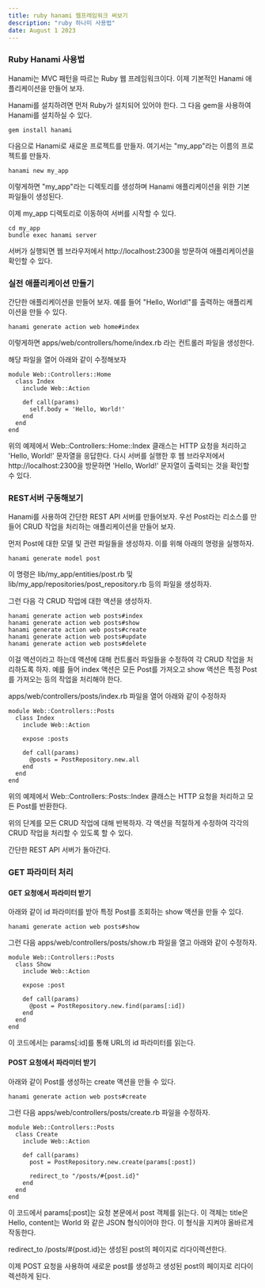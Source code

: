 ```yaml
---
title: ruby hanami 웹프레임워크 써보기
description: "ruby 하나미 사용법"
date: August 1 2023
---
```

### Ruby Hanami 사용법

Hanami는 MVC 패턴을 따르는 Ruby 웹 프레임워크이다. 
이제 기본적인 Hanami 애플리케이션을 만들어 보자.

Hanami를 설치하려면 먼저 Ruby가 설치되어 있어야 한다. 
그 다음 gem을 사용하여 Hanami를 설치하실 수 있다.

```
gem install hanami
```
다음으로 Hanami로 새로운 프로젝트를 만들자. 
여기서는 "my_app"라는 이름의 프로젝트를 만들자.

```
hanami new my_app
```
이렇게하면 "my_app"라는 디렉토리를 생성하며 Hanami 애플리케이션을 위한 기본 파일들이 생성된다.

이제 my_app 디렉토리로 이동하여 서버를 시작할 수 있다.

```
cd my_app
bundle exec hanami server
```

서버가 실행되면 웹 브라우저에서 http://localhost:2300을 방문하여 애플리케이션을 확인할 수 있다.

### 실전 애플리케이션 만들기
간단한 애플리케이션을 만들어 보자. 
예를 들어 "Hello, World!"를 출력하는 애플리케이션을 만들 수 있다.

```
hanami generate action web home#index
```

이렇게하면 apps/web/controllers/home/index.rb 라는 컨트롤러 파일을 생성한다. 

해당 파일을 열어 아래와 같이 수정해보자
```
module Web::Controllers::Home
  class Index
    include Web::Action

    def call(params)
      self.body = 'Hello, World!'
    end
  end
end
```
위의 예제에서 Web::Controllers::Home::Index 클래스는 HTTP 요청을 처리하고 'Hello, World!' 문자열을 응답한다.
다시 서버를 실행한 후 웹 브라우저에서 http://localhost:2300을 방문하면 'Hello, World!' 문자열이 출력되는 것을 확인할 수 있다.

### REST서버 구동해보기

Hanami를 사용하여 간단한 REST API 서버를 만들어보자. 
우선 Post라는 리소스를 만들어 CRUD 작업을 처리하는 애플리케이션을 만들어 보자.

먼저 Post에 대한 모델 및 관련 파일들을 생성하자. 
이를 위해 아래의 명령을 실행하자.

```
hanami generate model post
```
이 명령은 lib/my_app/entities/post.rb 및 lib/my_app/repositories/post_repository.rb 등의 파일을 생성하자.

그런 다음 각 CRUD 작업에 대한 액션을 생성하자. 
```
hanami generate action web posts#index
hanami generate action web posts#show
hanami generate action web posts#create
hanami generate action web posts#update
hanami generate action web posts#delete
```

이걸 액션이라고 하는데 액션에 대해 컨트롤러 파일들을 수정하여 각 CRUD 작업을 처리하도록 하자. 
예를 들어 index 액션은 모든 Post를 가져오고 show 액션은 특정 Post를 가져오는 등의 작업을 처리해야 한다.

apps/web/controllers/posts/index.rb 파일을 열어 아래와 같이 수정하자

```
module Web::Controllers::Posts
  class Index
    include Web::Action

    expose :posts

    def call(params)
      @posts = PostRepository.new.all
    end
  end
end
```
위의 예제에서 Web::Controllers::Posts::Index 클래스는 HTTP 요청을 처리하고 모든 Post를 반환한다.

위의 단계를 모든 CRUD 작업에 대해 반복하자. 각 액션을 적절하게 수정하여 각각의 CRUD 작업을 처리할 수 있도록 할 수 있다.

간단한 REST API 서버가 돌아간다.

### GET 파라미터 처리

#### GET 요청에서 파라미터 받기
아래와 같이 id 파라미터를 받아 특정 Post를 조회하는 show 액션을 만들 수 있다.
```
hanami generate action web posts#show
```

그런 다음 apps/web/controllers/posts/show.rb 파일을 열고 아래와 같이 수정하자.

```
module Web::Controllers::Posts
  class Show
    include Web::Action

    expose :post

    def call(params)
      @post = PostRepository.new.find(params[:id])
    end
  end
end
```

이 코드에서는 params[:id]를 통해 URL의 id 파라미터를 읽는다.

#### POST 요청에서 파라미터 받기

아래와 같이 Post를 생성하는 create 액션을 만들 수 있다.

```
hanami generate action web posts#create
```

그런 다음 apps/web/controllers/posts/create.rb 파일을 수정하자.

```
module Web::Controllers::Posts
  class Create
    include Web::Action

    def call(params)
      post = PostRepository.new.create(params[:post])

      redirect_to "/posts/#{post.id}"
    end
  end
end
```

이 코드에서 params[:post]는 요청 본문에서 post 객체를 읽는다.
이 객체는 title은 Hello, content는 World 와 같은 JSON 형식이어야 한다. 이 형식을 지켜야 올바르게 작동한다.

redirect_to /posts/#{post.id}는 생성된 post의 페이지로 리다이렉션한다.

이제 POST 요청을 사용하여 새로운 post를 생성하고 생성된 post의 페이지로 리다이렉션하게 된다.

